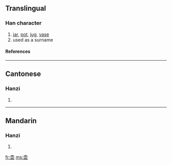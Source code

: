 {{see|壺}}

==Translingual==
===Han character===
{{Han char|rn=33|rad=士|as=07|sn=10|four=|canj=土月廿金 (GBTC)}}
# [[jar]], [[pot]], [[jug]], [[vase]]
# used as a surname
====References====
{{Han ref|kx=0243.071|hdz=10447.060|uh=58F6|ud=22774}}
----
==Cantonese==
===Hanzi===
{{yue-hanzi|jyut=|y=wu4}}
# {{defn|Cantonese}}
----
==Mandarin==
===Hanzi===
{{cmn-hanzi|tra=壺|pin=[[hú]] ([[hu2]])|wg=hu<sup>2</sup>}}
# {{defn|Mandarin}}

[[fr:壶]]
[[ms:壶]]